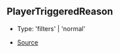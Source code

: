 ## PlayerTriggeredReason

- Type: 'filters' \| 'normal'

- [Source](https://github.com/Androz2091/discord-player/blob/e5339f1/packages/discord-player/src/Structures/GuildQueue.ts#L61)